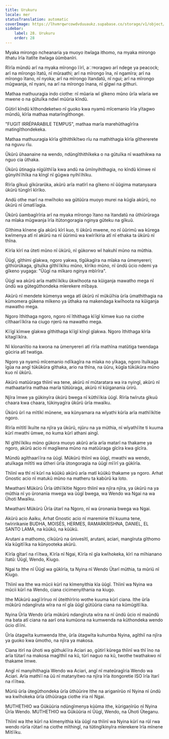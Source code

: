 ```yaml
---
title: Urukuru
locale: mer
statusTranslation: automatic
coverImage: https://lhvmrqwrcowdvduuaukz.supabase.co/storage/v1/object/public/strapi-uploads/small_cover-educacion-fundamental.webp-2d51a7828a2b1309555be27f7e2a61a0.webp
sidebar:
    label: 28. Urukuru
    order: 28
---
```

Myaka mirongo ncheanaria ya muoyo itwĩaga ithomo, na myaka mirongo ithatu ĩrĩa ĩtatĩte itwĩaga ũũmbanĩri.

Rĩrĩa mũndũ arĩ na myaka mĩrongo ĩĩrĩ, aাকoragwo arĩ ndege ya peacock; arĩ na mĩrongo ĩtatũ, nĩ mũraathi; arĩ na mĩrongo ĩna, nĩ ngamĩra; arĩ na mĩrongo ĩtano, nĩ nyoka; arĩ na mĩrongo ĩtandatũ, nĩ ngui; arĩ na mĩrongo mũgwanja, nĩ nyani, na arĩ na mĩrongo ĩnana, nĩ gĩgwi na gĩthuri.

Mathaa mathuuragia indo ciothe: nĩ mũaria wĩ gĩkeno mũno ũrĩa wĩaria we mwene o na gũtuĩka ndwĩ mũũria kĩndũ.

Gũtirĩ kĩndũ kĩthondeketwo nĩ guoko kwa nyamũ mĩcemanio ĩrĩa yĩtagwo mũndũ, kĩrĩa mathaa matarĩngĩthonge.

"FUGIT IRRÉPARABILE TEMPUS", mathaa marĩa marehũthagĩrĩra matingĩthondekeka.

Mathaa mathuuragia kĩrĩa gĩthithĩkĩtwo rĩu na mathithagia kĩrĩa gĩthererete na nguvu rĩu.

Ũkũrũ ũhaanaine na wendo, ndũngĩthithĩkeka o na gũtuĩka nĩ waathikwa na nguo cia ũthaka.

Ũkũrũ ũtinagia nĩgũĩthĩĩa kwa andũ na ũmĩnyihithagia, no kĩndũ kĩmwe nĩ gũnyihĩĩhĩka na kĩngĩ nĩ gũgwa nyihĩĩhĩku.

Rĩrĩa gĩkuũ gĩkũrarũka, akũrũ arĩa matĩrĩ na gĩkeno nĩ ũũgima matanyaara ũkũrũ tũngĩrĩ kĩrĩko.

Andũ othe marĩ na mwĩhoko wa gũtũũra muoyo murei na kũgĩa akũrũ, no ũkũrũ nĩ ũmatĩĩagia.

Ũkũrũ ũambagĩrĩria arĩ na myaka mĩrongo ĩtano na ĩtandatũ na ũthiũrũraga na mĩaka mũgwanja ĩrĩa itũtongoragia nginya gũteku na gĩkuũ.

Gĩthima kĩnene gĩa akũrũ kĩrĩ kuo, ti ũkũrũ mwene, no nĩ ũũrimũ wa kũrega kwĩmenya atĩ nĩ akũrũ na nĩ ũũrimũ wa kwĩrĩkiria atĩ nĩ ethaka ta ũkũrũ nĩ thĩna.

Kĩrĩa kĩrĩ na ũteti mũno nĩ ũkũrũ, nĩ gũkorwo wĩ hakuhĩ mũno na mũthia.

Ũũgĩ, gĩthimi gĩakwa, ngoro yakwa, tĩgũkagĩra na mĩaka na ũmenyereri; gĩthiũrũkaga, gĩtuĩka gĩthĩĩkĩku mũno, kĩrĩko mũno, nĩ ũndũ ũcio ndemi ya gĩkeno yugaga: "Ũũgĩ na mĩkaro nginya mbĩrĩra".

Ũũgĩ wa akũrũ arĩa mathĩĩkĩku ũkwĩhoota na kũiganja mawatho mega nĩ ũndũ wa gũtegũthondeka mĩerekere mĩbaya.

Akũrũ nĩ mendete kũmenya wega atĩ ũkũrũ nĩ mũkũĩhia ũrĩa ũmathithagia na kũmomera gũkena mĩkeno ya ũthaka na makendaga kwĩhoota na kũiganja mawatho mega.

Ngoro ĩthithaga ngoro, ngoro nĩ ĩthithaga kĩĩgĩ kĩmwe kuo na ciothe cĩthaarĩĩkĩra na ciugo njerũ na mawatho mega.

Kĩĩgĩ kĩmwe gĩakwa gĩthithaga kĩĩgĩ kĩngĩ gĩakwa. Ngoro ĩthithaga kĩrĩa kĩtagĩĩkĩra.

Nĩ kĩonanĩtio na kwona na ũmenyereri atĩ rĩrĩa mathĩna matũtiga twendaga gũciria atĩ twatiga.

Ngoro ya nyamũ mĩcemanio ndĩkagĩra na mĩaka no yĩkaga, ngoro ĩtuĩkaga ĩgũa na angĩ tũkũkũra gĩthaka, ario na thĩna, na ũũru, kũgĩa tũkũkũra mũno kuo nĩ ũkũrũ.

Akũrũ matũũraga thĩinĩ wa tene, akũrũ nĩ mũtaratara wa ira nyingĩ, akũrũ nĩ mathaatarĩra mathaa marĩa tũtũũraga, akũrũ nĩ kũiganania ũrirũ.

Njĩra ĩmwe ya gũkinyĩra ũkũrũ bwega nĩ kũthĩĩkia ũũgĩ. Rĩrĩa twĩruta gĩkuũ chaara kwa chaara, tũkinyagĩra ũkũrũ ũrĩa mwaĩku.

Ũkũrũ ũrĩ na mĩtĩkĩ mũnene, wa kũnyamara na wĩyathi kũrĩa arĩa mathĩĩkĩtie ngoro.

Rĩrĩa mĩtĩtĩ ĩkuĩte na njĩra ya ũkũrũ, njũru na ya mũthia, nĩ wĩyathĩĩte ti kuuma kũrĩ mwathi ũmwe, no kuma kũrĩ athani aingĩ.

Nĩ gĩthĩĩkĩku mũno gũkora muoyo akũrũ arĩa arĩa matarĩ na thakame ya ngoro, akũrũ acio nĩ magĩkena mũno na matũũraga gĩcĩra kwa gĩcĩra.

Mũndũ agĩthaarĩĩra na ũũgĩ. Mũkũrũ thĩinĩ wa ũũgĩ, mwathi wa wendo, atuĩkaga mĩtĩti wa ũtheri ũrĩa ũtongoragia na ũũgĩ mĩĩrĩ ya gũkĩrĩa.

Thĩinĩ wa thĩ nĩ kũrĩ na kũũkũ akũrũ arĩa matĩ kũũkũ thakame ya ngoro. Arhat Gnostic acio nĩ matukũ mũno na matheru ta kabũrũ ka loto.

Mwathani Mũkũrũ Ũrĩa ũthĩĩkĩtie Ngoro thĩinĩ wa njĩra njĩra, ya ũkũrũ na ya mũthia nĩ yo ũronania mwega wa ũũgĩ bwega, wa Wendo wa Ngai na wa Ũhoti Mwaĩku.

Mwathani Mũkũrũ Ũrĩa ũtarĩ na Ngoro, nĩ wa ũronania bwega wa Ngai.

Akũrũ acio Aaiku, Arhat Gnostic acio nĩ maremirie thĩ kuuma tene, twĩririkanie BUDHA, MOISÉS, HERMES, RAMARKRISHNA, DANIEL, EL SANTO LAMA, na kũũkũ, na kũũkũ.

Arutani a mathomo, cĩkũũrũ na ũnivesĩtĩ, arutani, aciari, mangĩruta gĩthomo kĩa kũgitĩĩka na kũnyooteka akũrũ.

Kĩrĩa gĩtarĩ na rĩĩtwa, Kĩrĩa nĩ Ngai, Kĩrĩa nĩ gĩa kwĩhokeka, kĩrĩ na mĩhianano ĩtatũ: Ũũgĩ, Wendo, Kiugo.

Ngai ta Ithe nĩ Ũũgĩ wa gũkĩrĩa, ta Nyina nĩ Wendo Ũtarĩ mũthia, ta mũriũ nĩ Kiugo.

Thĩinĩ wa Ithe wa mũcii kũrĩ na kĩmenyithia kĩa ũũgĩ. Thĩinĩ wa Nyina wa mũcii kũrĩ na Wendo, ciana cicimenyithania na kiugo.

Ithe Mũkũrũ aagĩĩrĩruo nĩ ũteithĩrĩrio wothe kuuma kũrĩ ciana. Ithe ũrĩa mũkũrũ ndangĩruta wĩra na nĩ gĩa ũũgĩ gũtũũria ciana na kũmũgitĩĩka.

Nyina Ũrĩa Wendo ũrĩa mũkũrũ ndangĩruta wĩra na nĩ ũndũ ũcio nĩ maũndũ ma bata atĩ ciana na aarĩ ona kumũona na kumwenda na kũthondeka wendo ũcio dĩĩni.

Ũrĩa ũtagwĩta kumwenda Ithe, ũrĩa ũtagwĩta kuhumba Nyina, agĩthiĩ na njĩra ya guoko kwa ũmotho, na njĩra ya makosa.

Ciana itirĩ na ũhoti wa gũthukĩĩra Aciari ao, gũtirĩ kũrega thĩinĩ wa thĩ ĩno na arĩa tũtarĩ na makosa magĩthiĩ na kũ, tũrĩ naguo na kũ, twothe twathakwo nĩ thakame ĩmwe.

Angĩ nĩ manyihithagia Wendo wa Aciari, angĩ nĩ mateũragĩria Wendo wa Aciari. Arĩa mathĩĩ na ũũ nĩ matanyitwo na njĩra ĩrĩa itongoretie ISO ĩrĩa ĩtarĩ na rĩĩtwa.

Mũriũ ũrĩa ũtegũthondeka ũrĩa ũthũũrire Ithe na ariganĩrũo nĩ Nyina nĩ ũndũ wa kwĩhokeka ũrĩa ũthũũraga ciothe iria nĩ Ngai.

MUTHETHIO wa Gũkũũria ndũngĩmenya kũũma ithe, kũriganĩrũo nĩ Nyina Ũrĩa Wendo. MUTHETHIO wa Gũkũũria nĩ Ũũgĩ, Wendo, na Ũhoti Ũteganu.

Thĩinĩ wa Ithe kũrĩ na kĩmenyithia kĩa ũũgĩ na thĩinĩ wa Nyina kũrĩ na rũĩ rwa wendo rũrĩa rũtarĩ na ciothe mĩthingĩ, na tũtingĩkinyĩra mĩerekere ĩrĩa mĩnene Mĩtĩĩku.
